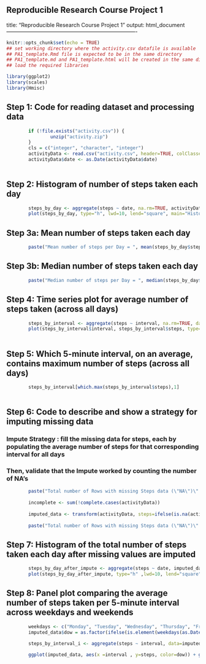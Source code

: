 Reproducible Research Course Project 1
-------------------------------------------------------------------------
title: "Reproducible Research Course Project 1"
output: html_document
-------------------------------------------------------------------------

```{r setup, include=FALSE}
knitr::opts_chunk$set(echo = TRUE)
## set working directory where the activity.csv datafile is available
## PA1_template.Rmd file is expected to be in the same directory
## PA1_template.md and PA1_template.html will be created in the same directory
## load the required libraries

library(ggplot2)
library(scales)
library(Hmisc)
```

## Step 1: Code for reading dataset and processing data
```{r, read_csv_data, echo=TRUE}
        if (!file.exists("activity.csv")) {
                unzip("activity.zip")
        }
        cls = c("integer", "character", "integer")        
        activityData <- read.csv("activity.csv", header=TRUE, colClasses=cls,na.strings = "NA")
        activityData$date <- as.Date(activityData$date)
  
```

## Step 2: Histogram of number of steps taken each day
```{r, hist_num_steps, echo=TRUE}
        steps_by_day <- aggregate(steps ~ date, na.rm=TRUE, activityData, sum)
        plot(steps_by_day, type="h", lwd=10, lend="square", main="Histogram - Total Number of Steps taken Each Day",xlab="Day", ylab="Number of Steps", col="blue")

```

## Step 3a: Mean number of steps taken each day
```{r, r-mean, echo=TRUE}
        paste("Mean number of steps per Day = ", mean(steps_by_day$steps, na.rm=TRUE))   

```

## Step 3b: Median number of steps taken each day
```{r, r-median, echo=TRUE}
        paste("Median number of steps per Day = ", median(steps_by_day$steps, na.rm=TRUE))        
```

## Step 4: Time series plot for average number of steps taken (across all days)
```{r, echo=TRUE}
        steps_by_interval <- aggregate(steps ~ interval, na.rm=TRUE, data=activityData, FUN=mean)
        plot(steps_by_interval$interval, steps_by_interval$steps, type="l", main = "Time series plot for average number of steps taken", xlab= " 5-minute interval", ylab=" avg number of steps")
        
```

## Step 5: Which 5-minute interval, on an average, contains maximum number of steps (across all days)
```{r, echo=TRUE}
        steps_by_interval[which.max(steps_by_interval$steps),1]
        
```

## Step 6: Code to describe and show a strategy for imputing missing data
### Impute Strategy : fill the missing data for steps, each by populating the average number of steps for that corresponding interval for all days
### Then, validate that the Impute worked by counting the number of NA's
```{r, echo=TRUE}
        paste("Total number of Rows with missing Steps data (\"NA\")\":", sum(is.na(activityData$steps)))   
        
        incomplete <- sum(!complete.cases(activityData))
    
        imputed_data <- transform(activityData, steps=ifelse(is.na(activityData$steps), steps_by_interval$steps[match(activityData$interval, steps_by_interval$interval)], activityData$steps))
        
        paste("Total number of Rows with missing Steps data (\"NA\")\" after the Impute process:", sum(is.na(imputed_data$steps)))  
```


## Step 7: Histogram of the total number of steps taken each day after missing values are imputed
```{r, hist_num_steps_after_impute, echo=TRUE}
        steps_by_day_after_impute <- aggregate(steps ~ date, imputed_data, sum)
        plot(steps_by_day_after_impute, type="h" ,lwd=10, lend="square", main="Histogram - Total Number of Steps taken Each Day after Impute",xlab="Day", ylab="Number of Steps", col="green")

```

## Step 8: Panel plot comparing the average number of steps taken per 5-minute interval across weekdays and weekends
```{r, echo=TRUE}
        weekdays <- c("Monday", "Tuesday", "Wednesday", "Thursday", "Friday")
        imputed_data$dow = as.factor(ifelse(is.element(weekdays(as.Date(imputed_data$date)), weekdays), "Weekday", "Weekend"))
        
        steps_by_interval_i <- aggregate(steps ~ interval, data=imputed_data, FUN=mean)

        ggplot(imputed_data, aes(x =interval , y=steps, color=dow)) + geom_line() + labs(title = "Average Steps per Day by Interval", x = "5-minute interval", y = "avg number of steps") +  facet_wrap(~ dow, ncol = 1, nrow=2)
        
```
